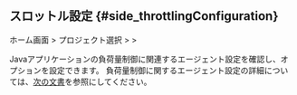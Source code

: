 ## スロットル設定 {#side_throttlingConfiguration}

ホーム画面 > プロジェクト選択 > <Cmdname sid="side_agentsConfiguration" className="uitext" /> > <Cmdname sid="side_throttlingConfiguration" className="uitext" />

<ImgLang img='ipa-set-throttling-java.png' desc='スロットル設定' />

Javaアプリケーションの負荷量制御に関連するエージェント設定を確認し、オプションを設定できます。 負荷量制御に関するエージェント設定の詳細については、[次の文書](agent-load-amount)を参照にしてください。
